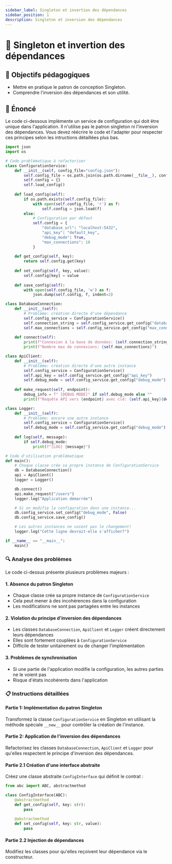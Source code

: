 ```yaml
---
sidebar_label: Singleton et invertion des dépendances
sidebar_position: 1
description: Singleton et inversion des dépendances
---
```


# 🔂 Singleton et invertion des dépendances

## 🎯 Objectifs pédagogiques

- Mettre en pratique le patron de conception Singleton.
- Comprendre l'inversion des dépendances et son utilité.

## 📜 Énoncé

Le code ci-dessous implémente un service de configuration qui doit être unique
dans l'application. Il n'utilise pas le patron singleton ni l'inversion des
dépendances. Vous devez réécrire le code et l'adapter pour respecter ces
principes selon les intructions détaillées plus bas.

```python
import json
import os

# Code problématique à refactoriser
class ConfigurationService:
    def __init__(self, config_file="config.json"):
        self.config_file = os.path.join(os.path.dirname(__file__), config_file)
        self.config = {}
        self.load_config()
    
    def load_config(self):
        if os.path.exists(self.config_file):
            with open(self.config_file, 'r') as f:
                self.config = json.load(f)
        else:
            # Configuration par défaut
            self.config = {
                "database_url": "localhost:5432",
                "api_key": "default_key",
                "debug_mode": True,
                "max_connections": 10
            }
    
    def get_config(self, key):
        return self.config.get(key)
    
    def set_config(self, key, value):
        self.config[key] = value
    
    def save_config(self):
        with open(self.config_file, 'w') as f:
            json.dump(self.config, f, indent=2)

class DatabaseConnection:
    def __init__(self):
        # Problème: création directe d'une dépendance
        self.config_service = ConfigurationService()
        self.connection_string = self.config_service.get_config("database_url")
        self.max_connections = self.config_service.get_config("max_connections")
    
    def connect(self):
        print(f"Connexion à la base de données: {self.connection_string}")
        print(f"Nombre max de connexions: {self.max_connections}")

class ApiClient:
    def __init__(self):
        # Problème: création directe d'une autre instance
        self.config_service = ConfigurationService()
        self.api_key = self.config_service.get_config("api_key")
        self.debug_mode = self.config_service.get_config("debug_mode")
    
    def make_request(self, endpoint):
        debug_info = f" [DEBUG MODE]" if self.debug_mode else ""
        print(f"Requête API vers {endpoint} avec clé: {self.api_key}{debug_info}")

class Logger:
    def __init__(self):
        # Problème: encore une autre instance
        self.config_service = ConfigurationService()
        self.debug_mode = self.config_service.get_config("debug_mode")
    
    def log(self, message):
        if self.debug_mode:
            print(f"[LOG] {message}")

# Code d'utilisation problématique
def main():
    # Chaque classe crée sa propre instance de ConfigurationService
    db = DatabaseConnection()
    api = ApiClient()
    logger = Logger()

    db.connect()
    api.make_request("/users")
    logger.log("Application démarrée")

    # Si on modifie la configuration dans une instance...
    db.config_service.set_config("debug_mode", False)
    db.config_service.save_config()

    # Les autres instances ne voient pas le changement!
    logger.log("Cette ligne devrait-elle s'afficher?")

if __name__ == "__main__":
    main()
```

### 🔍 Analyse des problèmes

Le code ci-dessus présente plusieurs problèmes majeurs :

#### 1. Absence du patron Singleton
- Chaque classe crée sa propre instance de `ConfigurationService`
- Cela peut mener à des incohérences dans la configuration
- Les modifications ne sont pas partagées entre les instances

#### 2. Violation du principe d'inversion des dépendances
- Les classes `DatabaseConnection`, `ApiClient` et `Logger` créent directement leurs dépendances
- Elles sont fortement couplées à `ConfigurationService`
- Difficile de tester unitairement ou de changer l'implémentation

#### 3. Problèmes de synchronisation
- Si une partie de l'application modifie la configuration, les autres parties ne le voient pas
- Risque d'états incohérents dans l'application

### 📋 Instructions détaillées

#### Partie 1: Implémentation du patron Singleton

Transformez la classe `ConfigurationService` en Singleton en utilisant  la
méthode spéciale `__new__` pour contrôler la création de l'instance.

#### Partie 2: Application de l'inversion des dépendances

Refactorisez les classes `DatabaseConnection`, `ApiClient` et `Logger` pour
qu'elles respectent le principe d'inversion des dépendances.

#### Partie 2.1 Création d'une interface abstraite

Créez une classe abstraite `ConfigInterface` qui définit le contrat :

```python
from abc import ABC, abstractmethod

class ConfigInterface(ABC):
    @abstractmethod
    def get_config(self, key: str):
        pass
    
    @abstractmethod
    def set_config(self, key: str, value):
        pass
```

#### Partie 2.2 Injection de dépendances

Modifiez les classes pour qu'elles reçoivent leur dépendance via le constructeur.

